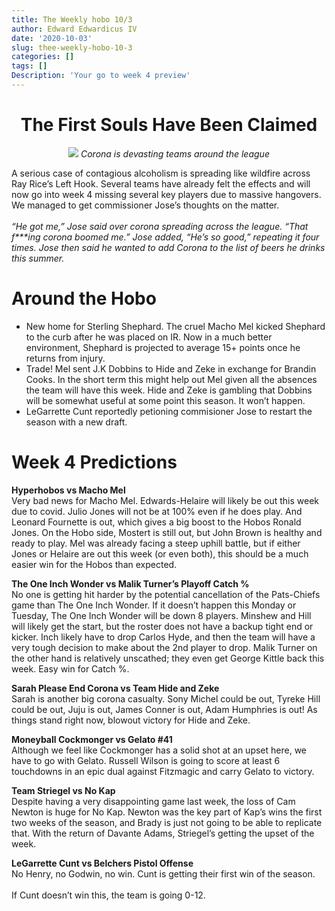```yaml
---
title: The Weekly hobo 10/3
author: Edward Edwardicus IV
date: '2020-10-03'
slug: thee-weekly-hobo-10-3
categories: []
tags: []
Description: 'Your go to week 4 preview'
---
```

<center>
# The First Souls Have Been Claimed
![](https://newscdn2.weigelbroadcasting.com/upCxR-1585931257-161182-blog-hypatia-h_7e9381eb338cebbfbc45dff6661900fe-h_8e503b3d12db7407fc600bd61f8ef2ff.jpg)
*Corona is devasting teams around the league*
</center>

A serious case of contagious alcoholism is spreading like wildfire across Ray Rice's Left Hook. Several teams have already felt the effects and will now go into week 4 missing several key players due to massive hangovers. We managed to get commissioner Jose's thoughts on the matter. <br> <br>
<i>
  “He got me,” Jose said over corona spreading across the league. "That f***ing corona boomed me."
  Jose added, “He’s so good,” repeating it four times.
  Jose then said he wanted to add Corona to the list of beers he drinks this summer.
</i>

# Around the Hobo
* New home for Sterling Shephard. The cruel Macho Mel kicked Shephard to the curb after he was placed on IR. Now in a much better environment, Shephard is projected to average 15+ points once he returns from injury. 
* Trade! Mel sent J.K Dobbins to Hide and Zeke in exchange for Brandin Cooks. In the short term this might help out Mel given all the absences the team will have this week. Hide and Zeke is gambling that Dobbins will be somewhat useful at some point this season. It won't happen. 
* LeGarrette Cunt reportedly petioning commisioner Jose to restart the season with a new draft. 

# Week 4 Predictions

<strong>Hyperhobos vs Macho Mel</strong><br>
Very bad news for Macho Mel. Edwards-Helaire will likely be out this week due to covid. Julio Jones will not be at 100% even if he does play. And Leonard Fournette is out, which gives a big boost to the Hobos Ronald Jones. On the Hobo side, Mostert is still out, but John Brown is healthy and ready to play. Mel was already facing a steep uphill battle, but if either Jones or Helaire are out this week (or even both), this should be a much easier win for the Hobos than expected.

<strong>The One Inch Wonder vs Malik Turner’s Playoff Catch %</strong><br>
No one is getting hit harder by the potential cancellation of the Pats-Chiefs game than The One Inch Wonder. If it doesn’t happen this Monday or Tuesday, The One Inch Wonder will be down 8 players. Minshew and Hill will likely get the start, but the roster does not have a backup tight end or kicker. Inch likely have to drop Carlos Hyde, and then the team will have a very tough decision to make about the 2nd player to drop. Malik Turner on the other hand is relatively unscathed; they even get George Kittle back this week. Easy win for Catch %. 

<strong>Sarah Please End Corona vs Team Hide and Zeke</strong><br>
Sarah is another big corona casualty. Sony Michel could be out, Tyreke Hill could be out, Juju is out, James Conner is out, Adam Humphries is out! As things stand right now, blowout victory for Hide and Zeke. 

<strong>Moneyball Cockmonger vs Gelato #41</strong><br>
Although we feel like Cockmonger has a solid shot at an upset here, we have to go with Gelato. Russell Wilson is going to score at least 6 touchdowns in an epic dual against Fitzmagic and carry Gelato to victory. 

<strong>Team Striegel vs No Kap</strong><br>
Despite having a very disappointing game last week, the loss of Cam Newton is huge for No Kap. Newton was the key part of Kap’s wins the first two weeks of the season, and Brady is just not going to be able to replicate that. With the return of Davante Adams, Striegel’s getting the upset of the week. 

<strong>LeGarrette Cunt vs Belchers Pistol Offense</strong><br>
No Henry, no Godwin, no win. Cunt is getting their first win of the season.
<br><br>
If Cunt doesn’t win this, the team is going 0-12.  
